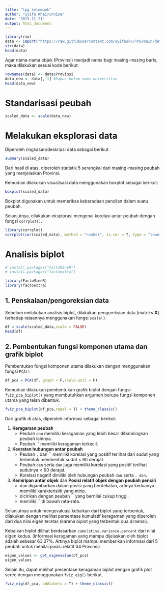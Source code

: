 ---
title: "tpg kelompok"
author: "Syifa Khairunnisa"
date: "2023-11-21"
output: html_document
---

```{r}
library(rio)
data <- import("https://raw.githubusercontent.com/syifaskn/TPG/main/datatpg_k7.csv")
str(data)
head(data)
```


Agar nama-nama objek (Provinsi) menjadi nama bagi masing-masing baris, maka dilakukan sesuai kode berikut:

```{r}
rownames(data) <- data$Provinsi
data_new <- data[,-1] #hapus kolom nama universitas
head(data_new)
```

# Standarisasi peubah

```{r}
scaled_data <- scale(data_new)
```


# Melakukan eksplorasi data
Diperoleh ringkasan/deskripsi data sebagai berikut.

```{r}
summary(scaled_data)
```

Dari hasil di atas, diperoleh statistik 5 serangkai dari masing-masing peubah yang menjelaskan Provinsi.

Kemudian dilakukan visualisasi data menggunakan boxplot sebagai berikut:

```{r}
boxplot(scaled_data)
```

Boxplot digunakan untuk memeriksa keberadaan pencilan dalam suatu peubah. 

Selanjutnya, dilakukan eksplorasi mengenai korelasi antar peubah dengan fungsi `corrplot()`.

```{r}
library(corrplot)
corrplot(cor(scaled_data), method = "number", is.cor = T, type = "lower", diag=F)
```

# Analisis biplot

```{r}
# install.packages("FactoMineR")
# install.packages("factoextra")

library(FactoMineR)
library(factoextra)
```

## 1. Penskalaan/pengoreksian data

Sebelum melakukan analisis biplot, dilakukan pengoreksian data (matriks **X**) terhadap rataannya menggunakan fungsi `scale()`.

```{r}
df = scale(scaled_data,scale = FALSE)
head(df)
```

## 2. Pembentukan fungsi komponen utama dan grafik biplot

Pembentukan fungsi komponen utama dilakukan dengan menggunakan fungsi `PCA()`

```{r}
df_pca = PCA(df, graph = F,scale.unit = F)
```

Kemudian dilakukan pembentukan grafik biplot dengan fungsi `fviz_pca_biplot()` yang membutuhkan argumen berupa fungsi komponen utama yang telah dibentuk.

```{r}
fviz_pca_biplot(df_pca,repel = T) + theme_classic()
```

Dari grafik di atas, diperoleh informasi sebagai berikut:

1. **Keragaman peubah**
    - Peubah `` dan `` memiliki keragaman yang lebih besar dibandingkan peubah lainnya.
    - Peubah `` memiliki keragaman terkecil.
2. **Keeratan hubungan antar peubah**
    - Peubah ``, `` dan `` memiliki korelasi yang positif terlihat dari sudut yang terbentuk membentuk sudut < 90 derajat.
    - Peubah `` dan `` serta `` dan `` juga memiliki korelasi yang positif terlihat sudutnya < 90 derajat. 
    - Korelasi negatif dimiliki oleh hubungan peubah `` dan `` serta ``, dan ``.
3. **Kemiripan antar objek** dan **Posisi relatif objek dengan peubah penciri**
    -  dan digambarkan dalam posisi yang berdekatan, artinya keduanya memiliki karakteristik yang mirip.
    -  dicirikan dengan peubah `` yang bernilai cukup tinggi.
    -  memiliki `` di bawah rata-rata.  

Selanjutnya untuk mengevaluasi kebaikan dari biplot yang terbentuk, dilakukan dengan melihat persentase kumulatif keragaman yang diperoleh dari dua nilai eigen teratas (karena biplot yang terbentuk dua dimensi).

Kebaikan biplot dilihat berdasarkan `cumulative.variance.percent` dari nilai eigen kedua. (Informasi keragaman yang mampu dijelaskan oleh biplot adalah sebesar 63.37%. Artinya biplot mampu memberikan informasi dari 5 peubah untuk menilai posisi relatif 34 Provinsi)

```{r}
eigen_values <- get_eigenvalue(df_pca)
eigen_values
```

Selain itu, dapat melihat presentase keragaman biplot dengan grafik plot scree dengan menggunakan `fviz_eig()` berikut.

```{r}
fviz_eig(df_pca, addlabels = T) + theme_classic()
```
